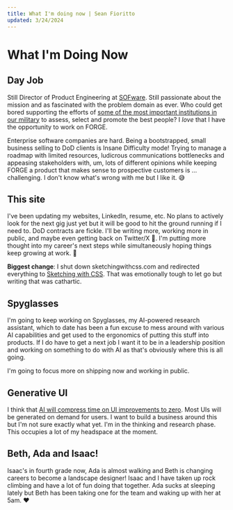 ```yaml
---
title: What I'm doing now | Sean Fioritto
updated: 3/24/2024
---
```



<div class="pb-14">
  <HomeLink /> <LastUpdated class="text-sm pl-4" frontmatter={frontmatter} />
</div>

# What I'm Doing Now

## Day Job

Still Director of Product Engineering at [SOFware](http://www.sofwarellc.com). Still passionate about the mission and as fascinated with the problem domain as ever. Who could get bored supporting the efforts of [some of the most important institutions in our military](https://en.wikipedia.org/wiki/United_States_Special_Operations_Command) to assess, select and promote the best people? I _love_ that I have the opportunity to work on FORGE.

Enterprise software companies are hard. Being a bootstrapped, small business selling to DoD clients is Insane Difficulty mode! Trying to manage a roadmap with limited resources, ludicrous communications bottlenecks and appeasing stakeholders with, um, lots of different opinions while keeping FORGE a product that makes sense to prospective customers is ... challenging. I don't know what's wrong with me but I like it. 😅

## This site

I've been updating my websites, LinkedIn, resume, etc. No plans to actively look for the next gig just yet but it will be good to hit the ground running if I need to. DoD contracts are fickle. I'll be writing more, working more in public, and maybe even getting back on Twitter/X 😬. I'm putting more thought into my career's next steps while simultaneously hoping things keep growing at work. 🤞

**Biggest change**: I shut down sketchingwithcss.com and redirected everything to [Sketching with CSS](/sketching-with-css). That was emotionally tough to let go but writing that was cathartic.

## Spyglasses

I'm going to keep working on Spyglasses, my AI-powered research assistant, which to date has been a fun excuse to mess around with various AI capabilities and get used to the ergonomics of putting this stuff into products. If I do have to get a next job I want it to be in a leadership position and working on something to do with AI as that's obviously where this is all going.

I'm going to focus more on shipping now and working in public.

## Generative UI

I think that [AI will compress time on UI improvements to zero](/ideas/ai-will-compress-time-on-ui-improvements-to-zero). Most UIs will be generated on demand for users. I want to build a business around this but I'm not sure exactly what yet. I'm in the thinking and research phase. This occupies a lot of my headspace at the moment.

## Beth, Ada and Isaac!

Isaac's in fourth grade now, Ada is almost walking and Beth is changing careers to become a landscape designer! Isaac and I have taken up rock climbing and have a lot of fun doing that together. Ada sucks at sleeping lately but Beth has been taking one for the team and waking up with her at 5am. ❤️